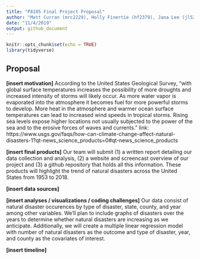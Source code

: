 ```yaml
---
title: "P8105 Final Project Proposal"
author: "Matt Curran (mrc2229), Holly Finertie (hf2379), Jana Lee (jl5295), Ashley Tseng (at3346), Lulu Zhang (ilz2105)"
date: "11/4/2019"
output: github_document
---
```


```r
knitr::opts_chunk$set(echo = TRUE)
library(tidyverse)
```

## Proposal

**[insert motivation]** According to the United States Geological Survey, "with global surface temperatures increases the possibility of more droughts and increased intensity of storms will likely occur. As more water vapor is evaporated into the atmosphere it becomes fuel for more powerful storms to develop. More heat in the atmosphere and warmer ocean surface temperatures can lead to increased wind speeds in tropical storms. Rising sea levels expose higher locations not usually subjected to the power of the sea and to the erosive forces of waves and currents."
link: https://www.usgs.gov/faqs/how-can-climate-change-affect-natural-disasters-1?qt-news_science_products=0#qt-news_science_products

**[insert final products]** Our team will submit (1) a written report detailing our data collection and analysis, (2) a website and screencast overview of our project and (3) a github repository that holds all this information. These products will highlight the trend of natural disasters across the United States from 1953 to 2018. 

**[insert data sources]**
 
**[insert analyses / visualizations / coding challenges]** Our data consist of natural disaster occurences by type of disaster, state, county, and year among other variables. We'll plan to include graphs of disasters over the years to determine whether natural disasters are increasing as we anticipate. Additionally, we will create a multiple linear regression model with number of natural disasters as the outcome and type of disaster, year, and county as the covariates of interest. 

**[insert timeline]**


